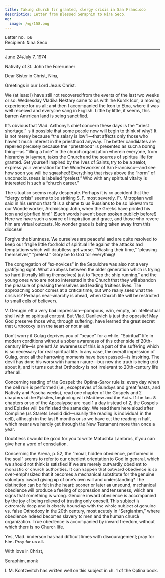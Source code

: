 ```yaml
---
title: Taking church for granted, clergy crisis in San Francisco
description: Letter from Blessed Seraphim to Nina Seco.
og:
  image: /og/158.png
---
```


<div style={{textAlign:'right', fontFamily:'monospace'}}>Letter no. 158</div>
<div style={{textAlign:'left', fontFamily:'monospace'}}>Recipient: Nina Seco</div>

---

June 24/July 7, 1974

Nativity of St. John the Forerunner

Dear Sister in Christ, Nina,

Greetings in our Lord Jesus Christ.

We (at least I) have still not recovered from the events of the last two weeks or so. Wednesday Vladika Nektary came to us with the Kursk Icon, a moving experience for us all; and then I accompanied the Icon to Etna, where it was well received and everyone sang in English. Little by little, it seems, this barren American land is being sanctified.

It’s obvious that Vlad. Anthony’s chief concern these days is the “priest shortage.” Is it possible that some people now will begin to think of why? It is not merely because “the salary is low”!—that affects only those who haven’t much interest in the priesthood anyway. The better candidates are repelled precisely because the “priesthood” is presented as such a boring thing—as “filling a hole” in the church organization wherein everyone, from hierarchy to laymen, takes the Church and the sources of spiritual life for granted. Get yourself inspired by the lives of Saints, try to be a zealot, express your veneration for the Wonderworker of San Francisco—and see how soon you will be squashed! Everything that rises above the “norm” of unconsciousness is labelled “prelest.” Who with any spiritual vitality is interested in such a “church career.”

The situation seems really desperate. Perhaps it is no accident that the “clergy crisis” seems to be striking S. F. most severely. Fr. Mitrophan well said in his sermon that “it is a shame to us Russians to be so lukewarm to our Wonderworker, Archbishop John, when the Greeks have printed his icon and glorified him!” (Such words haven’t been spoken publicly before!) Here we have such a source of inspiration and grace, and those who revere him are virtual outcasts. No wonder grace is being taken away from this diocese!

Forgive the bluntness. We ourselves are peaceful and are quite resolved to keep our fragile little foothold of spiritual life against the attacks and temptations which will doubtless get worse. “Wasting their time,” “pleasing themselves,” “prelest.” Glory be to God for everything!

The congregation of “ex-novices” in the Sepulchre was also not a very gratifying sight. What an abyss between the older generation which is trying so hard (literally killing themselves) just to “keep the ship running,” and the young ones who are not so interested in the Church that they will abandon the pleasure of pleasing themselves and leading fruitless lives. The approaching Sobor comes at a critical time, but who really sees what the crisis is? Perhaps near-anarchy is ahead, when Church life will be restricted to small cells of believers.

V. Derugin left a very bad impression—pompous, vain, empty, an intellectual shell with no spiritual content. But Vlad. Danilevich is just the opposite! May God preserve those who, through suffering, have learned the great secret that Orthodoxy is in the heart or not at all!

Don’t worry if Gulag deprives you of “peace” for a while. “Spiritual” life in modern conditions without a sober awareness of this other side of 20th-century life—is prelest! An awareness of this is a part of the suffering which is so necessary for real spiritual life. In any case, the overall impression of Gulag, once all the harrowing moments have been passed—is inspiring. The devil has done his worst with human nature—but now the truth is being told about it, and it turns out that Orthodoxy is not irrelevant to 20th-century life after all.

Concerning reading of the Gospel: the Optina-Sarov rule is: every day when the cell rule is performed (i.e., except eves of Sundays and great feasts, and Nativity and Pascha weeks), read one chapter of the Gospels and 2 chapters of the Epistles, beginning with Matthew and the Acts. If the last 8 chapters or so of the Apocalypse are read 1 a day instead of 2, the Gospels and Epistles will be finished the same day. We read them here aloud after Compline (as Starets Leonid did—usually the reading is individual, in the cell), although in the last 6 months or so we have cut the reading in half, which means we hardly get through the New Testament more than once a year.

Doubtless it would be good for you to write Matushka Lambros, if you can give her a word of consolation.

Concerning the Arena, p. 52, the “moral, hidden obedience, performed in the soul” seems to refer to our obedient orientation to God in general, which we should not think is satisfied if we are merely outwardly obedient to monastic or church authorities. It can happen that outward obedience is so over-emphasized that it becomes a mechanical substitute for the genuine voluntary inward giving up of one’s own will and understanding* The distinction can be felt in the heart: sooner or later an unsound, mechanical obedience will produce a feeling of oppression and tenseness, which are signs that something is wrong. Genuine inward obedience is accompanied by the joy of being relieved of trusting only oneself. This subject is extremely deep and is closely bound up with the whole subject of genuine vs. false Orthodoxy in the 20th century, most acutely in “Sergianism,” where obedience indeed becomes slavery to men and the human church organization. True obedience is accompanied by inward freedom, without which there is no Church life.

Yes, Vlad. Anderson has had difficult times with discouragement; pray for him. Pray for us all.

With love in Christ,

Seraphim, monk

I. M. Kontzevitch has written well on this subject in ch. 1 of the Optina book.

